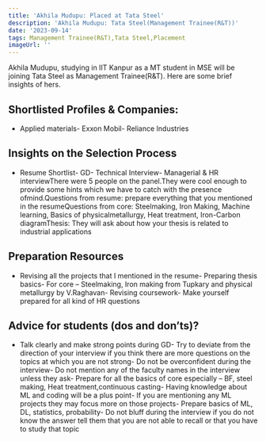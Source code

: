 ```yaml
---
title: 'Akhila Mudupu: Placed at Tata Steel'
description: 'Akhila Mudupu: Tata Steel(Management Trainee(R&T))'
date: '2023-09-14'
tags: Management Trainee(R&T),Tata Steel,Placement
imageUrl: ''
---
```


Akhila Mudupu, studying in IIT Kanpur as a MT student in MSE will be joining Tata Steel as Management Trainee(R&T). Here are some brief insights of hers.

## Shortlisted Profiles & Companies:
- Applied materials- Exxon Mobil- Reliance Industries

## Insights on the Selection Process
- Resume Shortlist- GD- Technical Interview- Managerial & HR interviewThere were 5 people on the panel.They were cool enough to provide some hints which we have to catch with the presence ofmind.Questions from resume: prepare everything that you mentioned in the resumeQuestions from core: Steelmaking, Iron Making, Machine learning, Basics of physicalmetallurgy, Heat treatment, Iron-Carbon diagramThesis: They will ask about how your thesis is related to industrial applications

##  Preparation Resources
- Revising all the projects that I mentioned in the resume- Preparing thesis basics- For core – Steelmaking, Iron making from Tupkary and physical metallurgy by V.Raghavan- Revising coursework- Make yourself prepared for all kind of HR questions

## Advice for students (dos and don’ts)? 
- Talk clearly and make strong points during GD- Try to deviate from the direction of your interview if you think there are more questions on the topics at which you are not strong- Do not be overconfident during the interview- Do not mention any of the faculty names in the interview unless they ask- Prepare for all the basics of core especially – BF, steel making, Heat treatment,continuous casting- Having knowledge about ML and coding will be a plus point- If you are mentioning any ML projects they may focus more on those projects- Prepare basics of ML, DL, statistics, probability- Do not bluff during the interview if you do not know the answer tell them that you are not able to recall or that you have to study that topic

